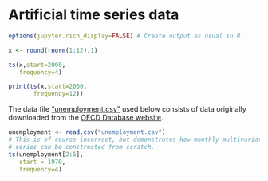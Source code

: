 # Artificial time series data

```r
options(jupyter.rich_display=FALSE) # Create output as usual in R
```

```r
x <- round(rnorm(1:12),1)
```

```r
ts(x,start=2000,
   frequency=4)
```

```r
print(ts(x,start=2000,
       frequency=12))
```

The data file ["unemployment.csv"](https://github.com/melff/dataman-r/raw/main//dates-times-timeseries/OECD-unemployment.R) used below consists of data originally downloaded from the [OECD Database website](https://data.oecd.org).

```r
unemployment <- read.csv("unemployment.csv")
# This is of course incorrect, but demonstrates how monthly multivariate time 
# series can be constructed from scratch.
ts(unemployment[2:5],
   start = 1970,
   frequency=4)
```
